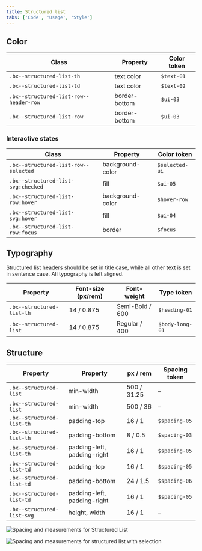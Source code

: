 ```yaml
---
title: Structured list
tabs: ['Code', 'Usage', 'Style']
---
```


## Color

| Class                                  | Property      | Color token |
| -------------------------------------- | ------------- | ----------- |
| `.bx--structured-list-th`              | text color    | `$text-01`  |
| `.bx--structured-list-td`              | text color    | `$text-02`  |
| `.bx--structured-list-row--header-row` | border-bottom | `$ui-03`    |
| `.bx--structured-list-row`             | border-bottom | `$ui-03`    |

### Interactive states

| Class                                | Property         | Color token    |
| ------------------------------------ | ---------------- | -------------- |
| `.bx--structured-list-row--selected` | background-color | `$selected-ui` |
| `.bx--structured-list-svg:checked`   | fill             | `$ui-05`       |
| `.bx--structured-list-row:hover`     | background-color | `$hover-row`   |
| `.bx--structured-list-svg:hover`     | fill             | `$ui-04`       |
| `.bx--structured-list-row:focus`     | border           | `$focus`       |

## Typography

Structured list headers should be set in title case, while all other text is set in sentence case. All typography is left aligned.

| Property                  | Font-size (px/rem) | Font-weight     | Type token      |
| ------------------------- | ------------------ | --------------- | --------------- |
| `.bx--structured-list-th` | 14 / 0.875         | Semi-Bold / 600 | `$heading-01`   |
| `.bx--structured-list`    | 14 / 0.875         | Regular / 400   | `$body-long-01` |

## Structure

| Property                   | Property                    | px / rem    | Spacing token |
| -------------------------- | --------------------------- | ----------- | ------------- |
| `.bx--structured-list`     | min-width                   | 500 / 31.25 | –             |
| `.bx--structured-list`     | min-width                   | 500 / 36    | –             |
| `.bx--structured-list-th`  | padding-top                 | 16 / 1      | `$spacing-05` |
| `.bx--structured-list-th`  | padding-bottom              | 8 / 0.5     | `$spacing-03` |
| `.bx--structured-list-th`  | padding-left, padding-right | 16 / 1      | `$spacing-05` |
| `.bx--structured-list-td`  | padding-top                 | 16 / 1      | `$spacing-05` |
| `.bx--structured-list-td`  | padding-bottom              | 24 / 1.5    | `$spacing-06` |
| `.bx--structured-list-td`  | padding-left, padding-right | 16 / 1      | `$spacing-05` |
| `.bx--structured-list-svg` | height, width               | 16 / 1      | –             |

![Spacing and measurements for Structured List](images/structured-list-style-1.png)

![Spacing and measurements for structured list with selection](images/structured-list-style-2.png)
